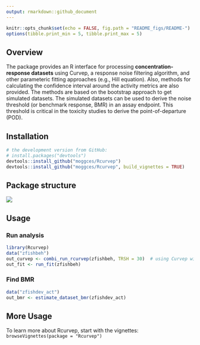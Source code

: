 ```yaml
---
output: rmarkdown::github_document
---
```


```r
knitr::opts_chunk$set(echo = FALSE, fig.path = "README_figs/README-")
options(tibble.print_min = 5, tibble.print_max = 5)
```

## Overview

  The package provides an R interface for processing **concentration-response datasets** using Curvep, a response noise filtering algorithm, and other parameteric fitting approaches (e.g., Hill equation). Also, methods for calculating the confidence interval around the activity metrics are also provided. The methods are based on the bootstrap approach to get simulated datasets. The simulated datasets can be used to derive the noise threshold (or benchmark response, BMR) in an assay endpoint. This threshold is critical in the toxicity studies to derive the point-of-departure (POD).


## Installation

```r
# the development version from GitHub:
# install.packages("devtools")
devtools::install_github("moggces/Rcurvep")
devtools::install_github("moggces/Rcurvep", build_vignettes = TRUE)
```

## Package structure

![](man/figures/rcurvep_scheme2.png)


## Usage

### Run analysis

```r

library(Rcurvep)
data("zfishbeh")
out_curvep <- combi_run_rcurvep(zfishbeh, TRSH = 30)  # using Curvep with BMR = 30
out_fit <- run_fit(zfishbeh) 

```


### Find BMR

```r
data("zfishdev_act")
out_bmr <- estimate_dataset_bmr(zfishdev_act)
```

## More Usage

To learn more about Rcurvep, start with the vignettes:
`browseVignettes(package = "Rcurvep")`

